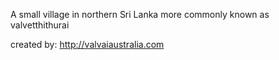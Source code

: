 {{rfc}}
A small village in northern Sri Lanka more  commonly known as valvetthithurai

created by: http://valvaiaustralia.com